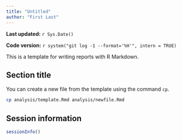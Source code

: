 ```yaml
---
title: "Untitled"
author: "First Last"
---
```


**Last updated:** `r Sys.Date()`

**Code version:** `r system("git log -1 --format='%H'", intern = TRUE)`

This is a template for writing reports with R Markdown.

## Section title

You can create a new file from the template using the command `cp`.

```bash
cp analysis/template.Rmd analysis/newfile.Rmd
```

## Session information

```r
sessionInfo()
```
